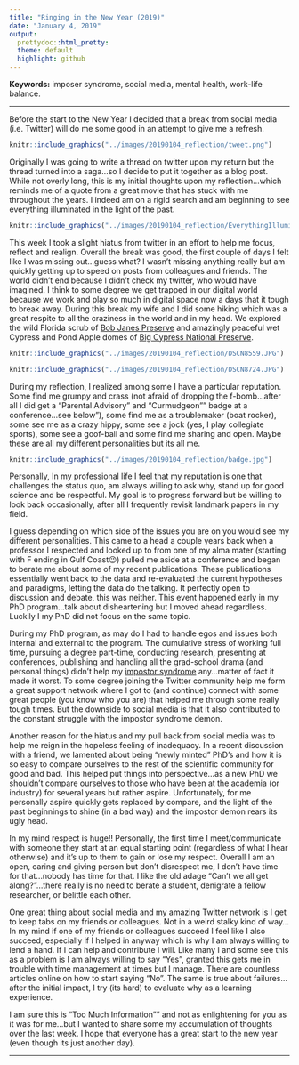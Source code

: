 ```yaml
---
title: "Ringing in the New Year (2019)"
date: "January 4, 2019"
output: 
  prettydoc::html_pretty:
  theme: default
  highlight: github
---
```


__Keywords:__ imposer syndrome, social media, mental health, work-life balance.

***

Before the start to the New Year I decided that a break from social media (i.e. Twitter) will do me some good in an attempt to give me a refresh. 

```r
knitr::include_graphics("../images/20190104_reflection/tweet.png")
```


Originally I was going to write a thread on twitter upon my return but the thread turned into a saga...so I decide to put it together as a blog post. While not overly long, this is my initial thoughts upon my reflection...which reminds me of a quote from a great movie that has stuck with me throughout the years. I indeed am on a rigid search and am beginning to see everything illuminated in the light of the past.  

```r
knitr::include_graphics("../images/20190104_reflection/EverythingIlluminated_quote.png")
```


This week I took a slight hiatus from twitter in an effort to help me focus, reflect and realign. Overall the break was good, the first couple of days I felt like I was missing out...guess what? I wasn't missing anything really but am quickly getting up to speed on posts from colleagues and friends. The world didn't end because I didn't check my twitter, who would have imagined. I think to some degree we get trapped in our digital world because we work and play so much in digital space now a days that it tough to break away. During this break my wife and I did some hiking which was a great respite to all the craziness in the world and in my head. We explored the wild Florida scrub of [Bob Janes Preserve](http://www.leegov.com/conservation2020/preserves/preserve?projid=8) and amazingly peaceful wet Cypress and Pond Apple domes of [Big Cypress National Preserve](https://www.nps.gov/bicy/index.htm).

```r
knitr::include_graphics("../images/20190104_reflection/DSCN8559.JPG")
```

```r
knitr::include_graphics("../images/20190104_reflection/DSCN8724.JPG")
```

During my reflection, I realized among some I have a particular reputation. Some find me grumpy and crass (not afraid of dropping the f-bomb...after all I did get a "Parental Advisory" and "Curmudgeon"" badge at a conference...see below"), some find me as a troublemaker (boat rocker), some see me as a crazy hippy, some see a jock (yes, I play collegiate sports), some see a goof-ball and some find me sharing and open. Maybe these are all my different personalities but its all me. 

```r
knitr::include_graphics("../images/20190104_reflection/badge.jpg")
```

Personally, In my professional life I feel that my reputation is one that challenges the status quo, am always willing to ask why, stand up for good science and be respectful. My goal is to  progress forward but be willing to look back occasionally, after all I frequently revisit landmark papers in my field. 

I guess depending on which side of the issues you are on you would see my different personalities. This came to a head a couple years back when a professor I respected and looked up to from one of my alma mater (starting with F ending in Gulf Coast😉) pulled me aside at a conference and began to berate me about some of my recent publications. These publications essentially went back to the data and re-evaluated the current hypotheses and paradigms, letting the data do the talking. It perfectly open to discussion and debate, this was neither. This event happened early in my PhD program...talk about disheartening but I moved ahead regardless. Luckily I my PhD did not focus on the same topic. 

During my PhD program, as may do I had to handle egos and issues both internal and external to the program. The cumulative stress of working full time, pursuing a degree part-time, conducting research, presenting at conferences, publishing and handling all the grad-school drama (and personal things) didn't help my [impostor syndrome](https://en.wikipedia.org/wiki/Impostor_syndrome) any...matter of fact it made it worst. To some degree joining the Twitter community help me form a great support network where I got to (and continue) connect with some great people (you know who you are) that helped me through some really tough times. But the downside to social media is that it also contributed to the constant struggle with the impostor syndrome demon.

Another reason for the hiatus and my pull back from social media was to help me reign in the hopeless feeling of inadequacy. In a recent discussion with a friend, we lamented about being "newly minted" PhD's and how it is so easy to compare ourselves to the rest of the scientific community for good and bad. This helped put things into perspective...as a new PhD we shouldn't compare ourselves to those who have been at the academia (or industry) for several years but rather aspire. Unfortunately, for me personally aspire quickly gets replaced by compare, and the light of the past beginnings to shine (in a bad way) and the impostor demon rears its ugly head.   

In my mind respect is huge!! Personally, the first time I meet/communicate with someone they start at an equal starting point (regardless of what I hear otherwise) and it's up to them to gain or lose my respect. Overall I am an open, caring and giving person but don't disrespect me, I don't have time for that...nobody has time for that. I like the old adage "Can't we all get along?"...there really is no need to berate a student, denigrate a fellow researcher, or belittle each other. 

One great thing about social media and my amazing Twitter network is I get to keep tabs on my friends or colleagues. Not in a weird stalky kind of way... In my mind if one of my friends or colleagues succeed I feel like I also succeed, especially if I helped in anyway which is why I am always willing to lend a hand. If I can help and contribute I will. Like many I and some see this as a problem is I am always willing to say "Yes", granted this gets me in trouble with time management at times but I manage. There are countless articles online on how to start saying "No". The same is true about failures...after the initial impact, I try (its hard) to evaluate why as a learning experience.

I am sure this is "Too Much Information"" and not as enlightening for you as it was for me...but I wanted to share some my accumulation of thoughts over the last week. I hope that everyone has a great start to the new year (even though its just another day). 

***